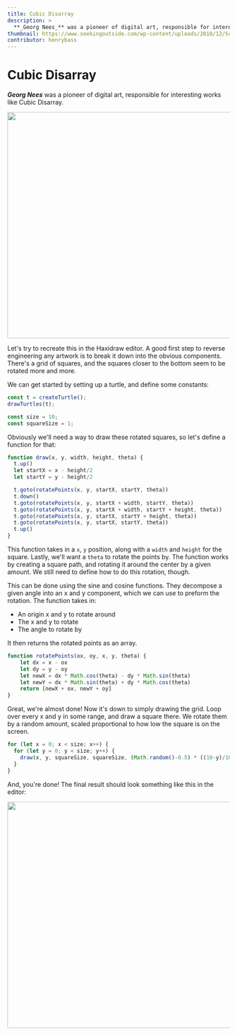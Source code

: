 ```yaml
---
title: Cubic Disarray
description: >
  **_Georg Nees_** was a pioneer of digital art, responsible for interesting works like Cubic Disarray.
thumbnail: https://www.seekingoutside.com/wp-content/uploads/2018/12/Screen-Shot-2018-12-11-at-3.40.46-AM-480x670.png
contributor: henrybass
---
```



# Cubic Disarray

**_Georg Nees_** was a pioneer of digital art, responsible for interesting works like Cubic Disarray.

<img src="https://www.seekingoutside.com/wp-content/uploads/2018/12/Screen-Shot-2018-12-11-at-3.40.46-AM-480x670.png" width="512"/>

Let's try to recreate this in the Haxidraw editor. A good first step to reverse engineering any artwork is to break it down into the obvious components. There's a grid of squares, and the squares closer to the bottom seem to be rotated more and more.

We can get started by setting up a turtle, and define some constants:

```js
const t = createTurtle();
drawTurtles(t);

const size = 10;
const squareSize = 1;
```

Obviously we'll need a way to draw these rotated squares, so let's define a function for that:

```js
function draw(x, y, width, height, theta) {
  t.up()
  let startX = x - height/2
  let startY = y - height/2

  t.goto(rotatePoints(x, y, startX, startY, theta))
  t.down()
  t.goto(rotatePoints(x, y, startX + width, startY, theta))
  t.goto(rotatePoints(x, y, startX + width, startY + height, theta))
  t.goto(rotatePoints(x, y, startX, startY + height, theta))
  t.goto(rotatePoints(x, y, startX, startY, theta))
  t.up()
}
```

This function takes in a `x`, `y` position, along with a `width` and `height` for the square. Lastly, we'll want a `theta` to rotate the points by. The function works by creating a square path, and rotating it around the center by a given amount. We still need to define how to do this rotation, though.

This can be done using the sine and cosine functions. They decompose a given angle into an x and y component, which we can use to preform the rotation. The function takes in:

- An origin x and y to rotate around
- The x and y to rotate
- The angle to rotate by

It then returns the rotated points as an array.

```js
function rotatePoints(ox, oy, x, y, theta) {
    let dx = x - ox
    let dy = y - oy
    let newX = dx * Math.cos(theta) - dy * Math.sin(theta)
    let newY = dx * Math.sin(theta) + dy * Math.cos(theta)
    return [newX + ox, newY + oy]
}
```

Great, we're almost done! Now it's down to simply drawing the grid. Loop over every x and y in some range, and draw a square there. We rotate them by a random amount, scaled proportional to how low the square is on the screen.

```js
for (let x = 0; x < size; x++) {
  for (let y = 0; y < size; y++) {
    draw(x, y, squareSize, squareSize, (Math.random()-0.5) * ((10-y)/10))
  }
}
```

And, you're done! The final result should look something like this in the editor:

<img src="https://cloud-ot8pxbd0h-hack-club-bot.vercel.app/0image.png" width="512"/>
